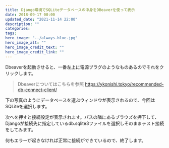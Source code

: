 ```yaml
---
title: Django環境でSQLiteデータベースの中身をDBeaverを使って表示
date: 2018-09-17 00:00
updated_date: "2021-11-14 22:00"
description: ""
categories:
tags:
hero_image: "../always-blue.jpg"
hero_image_alt: ""
hero_image_credit_text: ""
hero_image_credit_link: ""
---
```

Dbeaverを起動させると、一番左上に電源プラグのようなものあるのでそれをクリックします。

> Dbeaverについてはこちらを参照
https://ykonishi.tokyo/recommended-db-connect-client/

下の写真のようにデータベースを選ぶウィンドウが表示されるので、今回はSQLiteを選択します。


次へを押すと接続設定が表示されます。パスの隣にあるブラウズを押下して、Djangoが接続先に指定しているdb.sqlite3ファイルを選択しそのままテスト接続をしてみます。


何もエラーが起きなければ正常に接続ができているので、終了します。
